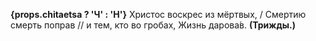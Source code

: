 **{props.chitaetsa ? 'Ч' : 'Н'}** Христос воскрес из мёртвых, / Смертию смерть поправ // и тем, кто во гробах, Жизнь дарова́в. **(Трижды.)**
